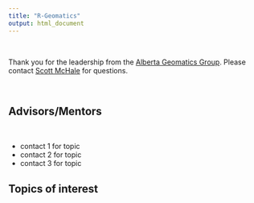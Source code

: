 ```yaml
---
title: "R-Geomatics"
output: html_document 
---
```


<br>

Thank you for the leadership from the [Alberta Geomatics Group ](https://www.albertageomaticsgroup.ca/){target="_blank"}.  Please contact [Scott McHale](mailto:scott.mchale@industryus.ca) for questions.

<br>

## Advisors/Mentors

<br>

* contact 1 for topic 
* contact 2 for topic 
* contact 3 for topic 

## Topics of interest 
